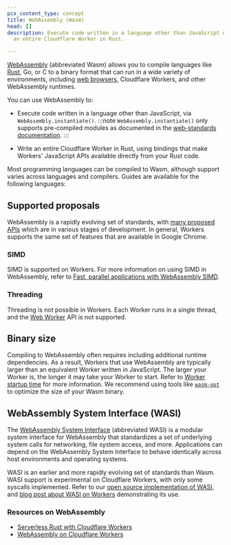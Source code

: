 ```yaml
---
pcx_content_type: concept
title: WebAssembly (Wasm)
head: []
description: Execute code written in a language other than JavaScript or write
  an entire Cloudflare Worker in Rust.

---
```



[WebAssembly](https://webassembly.org/) (abbreviated Wasm) allows you to compile languages like [Rust](/workers/languages/rust/), Go, or C to a binary format that can run in a wide variety of environments, including [web browsers](https://developer.mozilla.org/en-US/docs/WebAssembly#browser_compatibility), Cloudflare Workers, and other WebAssembly runtimes.

You can use WebAssembly to:

* Execute code written in a language other than JavaScript, via `WebAssembly.instantiate()`.
	:::note
		`WebAssembly.instantiate()` only supports pre-compiled modules as documented in the [web-standards documentation](/workers/runtime-apis/web-standards/#javascript-standards).
	:::

* Write an entire Cloudflare Worker in Rust, using bindings that make Workers' JavaScript APIs available directly from your Rust code.

Most programming languages can be compiled to Wasm, although support varies across languages and compilers. Guides are available for the following languages:

<DirectoryListing />

## Supported proposals

WebAssembly is a rapidly evolving set of standards, with [many proposed APIs](https://webassembly.org/roadmap/) which are in various stages of development. In general, Workers supports the same set of features that are available in Google Chrome.

### SIMD

SIMD is supported on Workers. For more information on using SIMD in WebAssembly, refer to [Fast, parallel applications with WebAssembly SIMD](https://v8.dev/features/simd).

### Threading

Threading is not possible in Workers. Each Worker runs in a single thread, and the [Web Worker](https://developer.mozilla.org/en-US/docs/Web/API/Web_Workers_API) API is not supported.

## Binary size

Compiling to WebAssembly often requires including additional runtime dependencies. As a result, Workers that use WebAssembly are typically larger than an equivalent Worker written in JavaScript. The larger your Worker is, the longer it may take your Worker to start. Refer to [Worker startup time](https://developers.cloudflare.com/workers/platform/limits/#worker-startup-time) for more information. We recommend using tools like [`wasm-opt`](https://github.com/brson/wasm-opt-rs) to optimize the size of your Wasm binary.

## WebAssembly System Interface (WASI)

The [WebAssembly System Interface](https://wasi.dev/) (abbreviated WASI) is a modular system interface for WebAssembly that standardizes a set of underlying system calls for networking, file system access, and more. Applications can depend on the WebAssembly System Interface to behave identically across host environments and operating systems.

WASI is an earlier and more rapidly evolving set of standards than Wasm. WASI support is experimental on Cloudflare Workers, with only some syscalls implemented. Refer to our [open source implementation of WASI](https://github.com/cloudflare/workers-wasi), and [blog post about WASI on Workers](https://blog.cloudflare.com/announcing-wasi-on-workers/) demonstrating its use.

### Resources on WebAssembly

* [Serverless Rust with Cloudflare Workers](https://blog.cloudflare.com/cloudflare-workers-as-a-serverless-rust-platform/)
* [WebAssembly on Cloudflare Workers](https://blog.cloudflare.com/webassembly-on-cloudflare-workers/)
